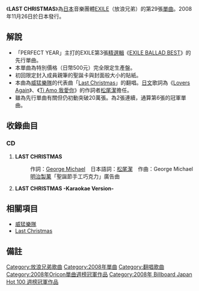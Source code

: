{{Infobox Single 
| Name           = LAST CHRISTMAS
| Cover          = 
| Artist         = [[EXILE|EXILE]]
| Album          = [[EXILE_BALLAD_BEST|EXILE BALLAD BEST]]
| A-side         = 
| B-side         = 
| Released       = {{flagicon|Japan}} 2008年11月26日<br />
{{flagicon|Taiwan}} 2008年11月28日<br />
{{flagicon|Hong Kong}} 2008年12月2日
| Format         = [[CD|CD]]
| Recorded       = 
| Genre          = [[J-POP|J-POP]]
| Length         = 10分42秒
| Label          = {{flagicon|Japan}} [[Rhythm_zone|Rhythm zone]]<br />
{{flagicon|Taiwan}} [[愛貝克思_(台灣)|Avex Taiwan]](代理)
| Writer         =
| Producer       = 
| Certification  = *白金（[[CD|CD]]，[[日本唱片協會|日本唱片協會]]）
*雙白金（手機片段下載，日本唱片協會）
*白金（手機全曲付費下載，日本唱片協會）
| Chart position = 
* 週榜第1位（[[Oricon公信榜|Oricon公信榜]]）<ref name="oricon">{{cite web |url=http://www.oricon.co.jp/prof/artist/284837/products/music/795388/1/ |language=ja |title=<span lang="ja">ＬＡＳＴ　ＣＨＲＩＳＴＭＡＳ</span> |publisher=[[Oricon|Oricon]] |date=2008 |accessdate=2013-01-19 |archive-date=2013-09-10 |archive-url=https://web.archive.org/web/20130910065314/http://www.oricon.co.jp/prof/artist/284837/products/music/795388/1/ |dead-url=no }}</ref>
* 2008年12月度月榜第2位（Oricon公信榜）
* 2008年度年榜第30位（Oricon公信榜）
*上榜6次（Oricon公信榜）<ref name="oricon" />
* 1位（[[Billboard_JAPAN|Billboard JAPAN HOT 100]]）
| Last single    = [[The_Birthday_～我愛你～|The Birthday ～我愛你～]]<br/>（2008年）
| This single    = '''LAST CHRISTMAS'''<br/>（2008年）
| Next single    = [[THE_NEXT_DOOR|THE NEXT DOOR]]<br />（2009年）
| Misc           = 
}}

《'''LAST CHRISTMAS'''》為[[日本|日本]]音樂團體[[EXILE|EXILE]]（放浪兄弟）的第29張[[單曲|單曲]]。2008年11月26日於日本發行。

== 解說 ==
*「PERFECT YEAR」主打的EXILE第3張[[精選輯|精選輯]]《[[EXILE_BALLAD_BEST|EXILE BALLAD BEST]]》的先行單曲。
*本單曲為特別價格（日幣500元）完全限定生產盤。
*初回限定封入成員親筆的聖誕卡與封面般大小的貼紙。
*本曲為[[威猛樂隊|威猛樂隊]]的代表曲「[[Last_Christmas_(歌曲)|Last Christmas]]」的翻唱。[[日文|日文]]歌詞為《[[Lovers_Again|Lovers Again]]》、《[[The_Birthday_～我愛你～|Ti Amo 我愛你]]》的作詞者[[松尾潔|松尾潔]]擔任。
*雖為先行單曲有關但仍初動突破20萬張。為2張連續，通算第6張的冠軍單曲。

== 收錄曲目 ==
=== CD ===
# '''LAST CHRISTMAS'''
#:作詞：[[喬治·麥克|George Michael]]　日本語詞：[[松尾潔|松尾潔]]　作曲：George Michael
#:[[明治製菓|明治製菓]]「聖誕節手工巧克力」廣告曲
# '''LAST CHRISTMAS -Karaokae Version-'''

== 相關項目 ==
*[[威猛樂隊|威猛樂隊]]
*[[Last_Christmas|Last Christmas]]

== 備註 == 
{{reflist}}


{{EXILE}}
{{Oricon單曲週榜冠軍 (2008年)|2008年12月8日}}
{{Billboard JAPAN Hot 100 週榜冠軍 (2008年)|2008年12月8日}}

[[Category:放浪兄弟歌曲|Category:放浪兄弟歌曲]]
[[Category:2008年單曲|Category:2008年單曲]]
[[Category:翻唱歌曲|Category:翻唱歌曲]]
[[Category:2008年Oricon單曲週榜冠軍作品|Category:2008年Oricon單曲週榜冠軍作品]]
[[Category:2008年_Billboard_Japan_Hot_100_週榜冠軍作品|Category:2008年 Billboard Japan Hot 100 週榜冠軍作品]]